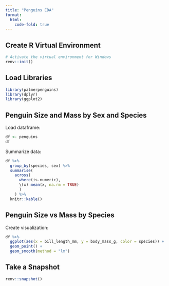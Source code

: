 ```yaml
---
title: "Penguins EDA"
format:
  html:
    code-fold: true
---
```


## Create R Virtual Environment

```r
# Activate the virtual environment for Windows
renv::init()
```

## Load Libraries

```r
library(palmerpenguins)
library(dplyr)
library(ggplot2)
```

## Penguin Size and Mass by Sex and Species

Load dataframe:

```r
df <- penguins
df
```

Summarize data:

```r
df %>%
  group_by(species, sex) %>%
  summarise(
    across(
      where(is.numeric), 
      \(x) mean(x, na.rm = TRUE)
      )
    ) %>%
  knitr::kable()
```

## Penguin Size vs Mass by Species

Create visualization:

```r
df %>%
  ggplot(aes(x = bill_length_mm, y = body_mass_g, color = species)) +
  geom_point() + 
  geom_smooth(method = "lm")
```

## Take a Snapshot

```r
renv::snapshot()
```
